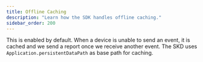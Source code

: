 ```yaml
---
title: Offline Caching
description: "Learn how the SDK handles offline caching."
sidebar_order: 200
---
```


This is enabled by default. When a device is unable to send an event, it is cached and we send a report once we receive another event. The SKD uses `Application.persistentDataPath` as base path for caching.
